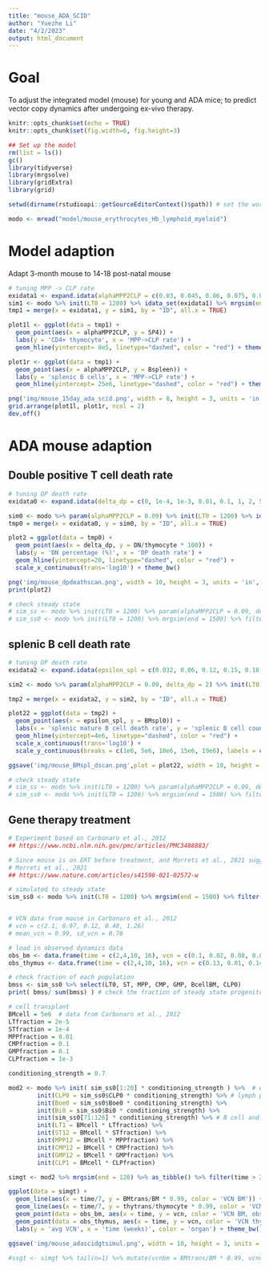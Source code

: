 ```yaml
---
title: "mouse_ADA_SCID"
author: "Yuezhe Li"
date: "4/2/2023"
output: html_document
---
```



# Goal

To adjust the integrated model (mouse) for young and ADA mice; to predict vector copy dynamics after undergoing ex-vivo therapy. 


```r
knitr::opts_chunk$set(echo = TRUE)
knitr::opts_chunk$set(fig.width=6, fig.height=3) 
```


```r
## Set up the model
rm(list = ls())
gc()
library(tidyverse)
library(mrgsolve)
library(gridExtra)
library(grid)

setwd(dirname(rstudioapi::getSourceEditorContext()$path)) # set the working directory at the folder that contains the script

modo <- mread("model/mouse_erythrocytes_Hb_lymphoid_myeloid") 
```

# Model adaption

Adapt 3-month mouse to 14-18 post-natal mouse
```r
# tuning MPP -> CLP rate
exidata1 <- expand.idata(alphaMPP2CLP = c(0.03, 0.045, 0.06, 0.075, 0.09, 0.105, 0.12))
sim1 <- modo %>% init(LT0 = 1200) %>% idata_set(exidata1) %>% mrgsim(end = 1500) %>% filter(time == 1500)
tmp1 = merge(x = exidata1, y = sim1, by = "ID", all.x = TRUE)

plot1l <- ggplot(data = tmp1) + 
  geom_point(aes(x = alphaMPP2CLP, y = SP4)) +
  labs(y = 'CD4+ thymocyte', x = 'MPP->CLP rate') +
  geom_hline(yintercept= 8e5, linetype="dashed", color = "red") + theme_bw()

plot1r <- ggplot(data = tmp1) + 
  geom_point(aes(x = alphaMPP2CLP, y = Bspleen)) +
  labs(y = 'splenic B cells', x = 'MPP->CLP rate') +
  geom_hline(yintercept= 25e6, linetype="dashed", color = "red") + theme_bw()

png('img/mouse_15day_ada_scid.png', width = 8, height = 3, units = 'in', res = 300)
grid.arrange(plot1l, plot1r, ncol = 2)
dev.off()
```

# ADA mouse adaption

## Double positive T cell death rate

```r
# tuning DP death rate
exidata0 <- expand.idata(delta_dp = c(0, 1e-4, 1e-3, 0.01, 0.1, 1, 2, 5, 10))

sim0 <- modo %>% param(alphaMPP2CLP = 0.09) %>% init(LT0 = 1200) %>% idata_set(exidata0) %>% mrgsim(end = 1500) %>% filter(time == 1500)
tmp0 = merge(x = exidata0, y = sim0, by = "ID", all.x = TRUE)

plot2 = ggplot(data = tmp0) + 
  geom_point(aes(x = delta_dp, y = DN/thymocyte * 100)) +
  labs(y = 'DN percentage (%)', x = 'DP death rate') +
  geom_hline(yintercept=20, linetype="dashed", color = "red") +
  scale_x_continuous(trans='log10') + theme_bw()

png('img/mouse_dpdeathscan.png', width = 10, height = 3, units = 'in', res = 300)
print(plot2)

# check steady state
# sim_ss <- modo %>% init(LT0 = 1200) %>% param(alphaMPP2CLP = 0.09, delta_dp = 2) %>% mrgsim(end = 1500) %>% filter(time == 1500) 
# sim_ss0 <- modo %>% init(LT0 = 1200) %>% mrgsim(end = 1500) %>% filter(time == 1500) 
```

## splenic B cell death rate

```r
# tuning DP death rate
exidata2 <- expand.idata(epsilon_spl = c(0.032, 0.06, 0.12, 0.15, 0.18, 0.21, 0.24, 0.48))

sim2 <- modo %>% param(alphaMPP2CLP = 0.09, delta_dp = 2) %>% init(LT0 = 1200) %>% idata_set(exidata2) %>% mrgsim(end = 1500) %>% filter(time == 1500)

tmp2 = merge(x = exidata2, y = sim2, by = "ID", all.x = TRUE)

plot22 = ggplot(data = tmp2) + 
  geom_point(aes(x = epsilon_spl, y = BMspl0)) +
  labs(x = 'splenic mature B cell death rate', y = 'splenic B cell count') +
  geom_hline(yintercept=4e6, linetype="dashed", color = "red") +
  scale_x_continuous(trans='log10') + 
  scale_y_continuous(breaks = c(1e6, 5e6, 10e6, 15e6, 19e6), labels = c('1M', '5M', '10M', '15M', '19M')) + theme_bw()

ggsave('img/mouse_BMspl_dscan.png',plot = plot22, width = 10, height = 3, units = 'in', dpi = 300)

# check steady state
# sim_ss <- modo %>% init(LT0 = 1200) %>% param(alphaMPP2CLP = 0.09, delta_dp = 2,epsilon_spl = 0.15) %>% mrgsim(end = 1500) %>% filter(time == 1500) 
# sim_ss0 <- modo %>% init(LT0 = 1200) %>% mrgsim(end = 1500) %>% filter(time == 1500) 
```


## Gene therapy treatment

```r
# Experiment based on Carbonaro et al., 2012
## https://www.ncbi.nlm.nih.gov/pmc/articles/PMC3488883/

# Since mouse is on ERT before treatment, and Morreti et al., 2021 suggested enzyme replacement therapy achieves good efficacy, we use normal mouse parameters
# Morreti et al., 2021
## https://www.nature.com/articles/s41598-021-02572-w

# simulated to steady state
sim_ss0 <- modo %>% init(LT0 = 1200) %>% mrgsim(end = 1500) %>% filter(time == 1500) %>% select(-c(ID, time))


# VCN data from mouse in Carbonaro et al., 2012
# vcn = c(2.1, 0.97, 0.12, 0.48, 1.26)
# mean_vcn = 0.99, sd_vcn = 0.76

# load in observed dynamics data
obs_bm <- data.frame(time = c(2,4,10, 16), vcn = c(0.1, 0.02, 0.08, 0.02))
obs_thymus <- data.frame(time = c(2,4,10, 16), vcn = c(0.13, 0.01, 0.14, 0.03))

# check fraction of each population
bmss <- sim_ss0 %>% select(LT0, ST, MPP, CMP, GMP, BcellBM, CLP0)
print( bmss/ sum(bmss) ) # check the fraction of steady state progenitor ratio

# cell transplant
BMcell = 5e6  # data from Carbonaro et al., 2012
LTfraction = 2e-5
STfraction = 1e-4
MPPfraction = 0.01
CMPfraction = 0.1
GMPfraction = 0.1
CLPfraction = 1e-3

conditioning_strength = 0.7

mod2 <- modo %>% init( sim_ss0[1:20] * conditioning_strength ) %>%  # erythroid progenitor conditioning
        init(CLP0 = sim_ss0$CLP0 * conditioning_strength) %>% # lymph progenitor conditioning
        init(Boe0 = sim_ss0$Boe0 * conditioning_strength) %>% 
        init(Bi0 = sim_ss0$Bi0 * conditioning_strength) %>% 
        init(sim_ss0[71:126] * conditioning_strength) %>% # B cell and T cell progenitors outside bone marrow
        init(LT1 = BMcell * LTfraction) %>%
        init(ST12 = BMcell * STfraction) %>%
        init(MPP12 = BMcell * MPPfraction) %>%
        init(CMP12 = BMcell * CMPfraction) %>%
        init(GMP12 = BMcell * GMPfraction) %>%
        init(CLP1 = BMcell * CLPfraction) 

simgt <- mod2 %>% mrgsim(end = 120) %>% as_tibble() %>% filter(time > 2) # simulate for 4 month after transplant

ggplot(data = simgt) + 
  geom_line(aes(x = time/7, y = BMtrans/BM * 0.99, color = 'VCN BM')) +
  geom_line(aes(x = time/7, y = thytrans/thymocyte * 0.99, color = 'VCN thymocyte')) +
  geom_point(data = obs_bm, aes(x = time, y = vcn, color = 'VCN BM, obs')) + 
  geom_point(data = obs_thymus, aes(x = time, y = vcn, color = 'VCN thymus, obs')) + 
  labs(y = 'avg VCN', x = 'time (weeks)', color = 'organ') + theme_bw() + scale_y_continuous(trans="log10", limits = c(1e-4, 1)) 

ggsave('img/mouse_adascidgtsimul.png', width = 10, height = 3, units = 'in', dpi = 300)

#ssgt <- simgt %>% tail(n=1) %>% mutate(vcnbm = BMtrans/BM * 0.99, vcndp = DPtrans/DP * 0.99) %>% select(vcnbm, vcndp) 
```

